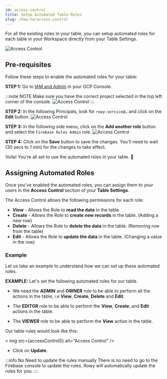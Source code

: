 ```yaml
---
id: access-control
title: Setup Automated Table Roles
slug: /how-to/access-control
---
```



For all the existing roles in your table, you can setup automated roles for each table in your Workspace directly from your Table Settings.

<img src={accessControl1} alt="Access Control" />


## Pre-requisites

Follow these steps to enable the automated roles for your table:

**STEP 1:** Go to [IAM and Admin](https://console.cloud.google.com/iam-admin/iam) in your GCP Console.

:::note NOTE
Make sure you have the correct project selected in the top left corner of the console.
<img src={accessControl2} alt="Access Control" />
:::

**STEP 2:** In the following Principals, look for `rowy-service@…` and click on the **Edit** button.
<img src={accessControl3} alt="Access Control" />

**STEP 3:** In the following side menu, click on the **Add another role** button and select the `Firebase Rules Admin` role.
<img src={accessControl4} alt="Access Control" />

**STEP 4:** Click on the **Save** button to save the changes. You'll need to wait (30 secs to 1 min) for the changes to take effect.

Voila! You're all set to use the automated roles in your table. 🚀

## Assigning Automated Roles

Once you've enabled the automated roles, you can assign them to your users in the **Access Control** section of your **Table Settings**.

The Access Control allows the following permissions for each role:

- **View** - Allows the Role to **read the data** in the table.
- **Create** - Allows the Role to **create new records** in the table. (Adding a new row)
- **Delete** - Allows the Role to **delete the data** in the table. (Removing row from the table)
- **Edit** - Allows the Role to **update the data** in the table. (Changing a value in the row)


### Example

Let us take an example to understand how we can set up these automated roles.

**EXAMPLE:** Let's set the following automated roles for our table.

- We need the **ADMIN** and **OWNER** role to be able to perform all the actions in the table, i.e **View**, **Create**, **Delete** and **Edit**.

- The **EDITOR** role to be able to perform the **View**, **Create**, and **Edit** actions in the table.

- The **VIEWER** role to be able to perform the **View** action in the table.

Our table rules would look like this:

< img src={accessControl5} alt="Access Control" />

- Click on **Update**.

:::info No Need to update the rules manually
There is no need to go to the Firebase console to update the rules. Rowy will automatically update the rules for you.
:::